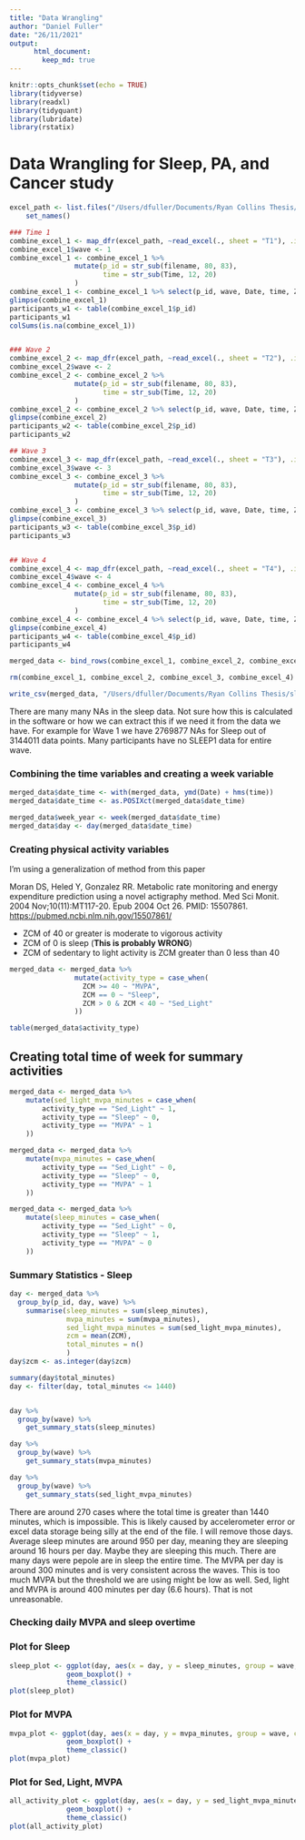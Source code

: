 ```yaml
---
title: "Data Wrangling"
author: "Daniel Fuller"
date: "26/11/2021"
output:
      html_document:
        keep_md: true
---
```


```r
knitr::opts_chunk$set(echo = TRUE)
library(tidyverse)
library(readxl)
library(tidyquant)
library(lubridate)
library(rstatix)
```

# Data Wrangling for Sleep, PA, and Cancer study

```r
excel_path <- list.files("/Users/dfuller/Documents/Ryan Collins Thesis/sleep_pa_cancer/Participant Data/", pattern = '*.xlsx', full.names = TRUE) %>%
    set_names()

### Time 1 
combine_excel_1 <- map_dfr(excel_path, ~read_excel(., sheet = "T1"), .id = "filename") 
combine_excel_1$wave <- 1
combine_excel_1 <- combine_excel_1 %>% 
                mutate(p_id = str_sub(filename, 80, 83),
                       time = str_sub(Time, 12, 20)
                )
combine_excel_1 <- combine_excel_1 %>% select(p_id, wave, Date, time, ZCM, SLEEP1)
glimpse(combine_excel_1)
participants_w1 <- table(combine_excel_1$p_id)
participants_w1
colSums(is.na(combine_excel_1))


### Wave 2
combine_excel_2 <- map_dfr(excel_path, ~read_excel(., sheet = "T2"), .id = "filename") 
combine_excel_2$wave <- 2
combine_excel_2 <- combine_excel_2 %>% 
                mutate(p_id = str_sub(filename, 80, 83),
                       time = str_sub(Time, 12, 20)
                )
combine_excel_2 <- combine_excel_2 %>% select(p_id, wave, Date, time, ZCM, SLEEP1)
glimpse(combine_excel_2)
participants_w2 <- table(combine_excel_2$p_id)
participants_w2

## Wave 3 
combine_excel_3 <- map_dfr(excel_path, ~read_excel(., sheet = "T3"), .id = "filename") 
combine_excel_3$wave <- 3
combine_excel_3 <- combine_excel_3 %>% 
                mutate(p_id = str_sub(filename, 80, 83),
                       time = str_sub(Time, 12, 20)
                )
combine_excel_3 <- combine_excel_3 %>% select(p_id, wave, Date, time, ZCM, SLEEP1)
glimpse(combine_excel_3)
participants_w3 <- table(combine_excel_3$p_id)
participants_w3


## Wave 4
combine_excel_4 <- map_dfr(excel_path, ~read_excel(., sheet = "T4"), .id = "filename") 
combine_excel_4$wave <- 4
combine_excel_4 <- combine_excel_4 %>% 
                mutate(p_id = str_sub(filename, 80, 83),
                       time = str_sub(Time, 12, 20)
                )
combine_excel_4 <- combine_excel_4 %>% select(p_id, wave, Date, time, ZCM, SLEEP1)
glimpse(combine_excel_4)
participants_w4 <- table(combine_excel_4$p_id)
participants_w4

merged_data <- bind_rows(combine_excel_1, combine_excel_2, combine_excel_3, combine_excel_4)

rm(combine_excel_1, combine_excel_2, combine_excel_3, combine_excel_4)

write_csv(merged_data, "/Users/dfuller/Documents/Ryan Collins Thesis/sleep_pa_cancer/merged_data.csv")
```

There are many many NAs in the sleep data. Not sure how this is calculated in the software or how we can extract this if we need it from the data we have. For example for Wave 1 we have 2769877 NAs for Sleep out of 3144011 data points. Many participants have no SLEEP1 data for entire wave. 

### Combining the time variables and creating a week variable

```r
merged_data$date_time <- with(merged_data, ymd(Date) + hms(time))
merged_data$date_time <- as.POSIXct(merged_data$date_time)

merged_data$week_year <- week(merged_data$date_time)
merged_data$day <- day(merged_data$date_time)
```

### Creating physical activity variables 

I'm using a generalization of method from this paper  

Moran DS, Heled Y, Gonzalez RR. Metabolic rate monitoring and energy expenditure prediction using a novel actigraphy method. Med Sci Monit. 2004 Nov;10(11):MT117-20. Epub 2004 Oct 26. PMID: 15507861. [https://pubmed.ncbi.nlm.nih.gov/15507861/](https://pubmed.ncbi.nlm.nih.gov/15507861/)

- ZCM of 40 or greater is moderate to vigorous activity
- ZCM of 0 is sleep (**This is probably WRONG**)
- ZCM of sedentary to light activity is ZCM greater than 0 less than 40 

```r
merged_data <- merged_data %>% 
                mutate(activity_type = case_when(
                  ZCM >= 40 ~ "MVPA",
                  ZCM == 0 ~ "Sleep",
                  ZCM > 0 & ZCM < 40 ~ "Sed_Light"
                ))

table(merged_data$activity_type)
```

## Creating total time of week for summary activities

```r
merged_data <- merged_data %>%
	mutate(sed_light_mvpa_minutes = case_when(
		activity_type == "Sed_Light" ~ 1,
		activity_type == "Sleep" ~ 0,
		activity_type == "MVPA" ~ 1
	))

merged_data <- merged_data %>%
	mutate(mvpa_minutes = case_when(
		activity_type == "Sed_Light" ~ 0,
		activity_type == "Sleep" ~ 0,
		activity_type == "MVPA" ~ 1
	))

merged_data <- merged_data %>%
	mutate(sleep_minutes = case_when(
		activity_type == "Sed_Light" ~ 0,
		activity_type == "Sleep" ~ 1,
		activity_type == "MVPA" ~ 0
	))
```

### Summary Statistics - Sleep

```r
day <- merged_data %>%
  group_by(p_id, day, wave) %>%
    summarise(sleep_minutes = sum(sleep_minutes),
              mvpa_minutes = sum(mvpa_minutes),
              sed_light_mvpa_minutes = sum(sed_light_mvpa_minutes),
              zcm = mean(ZCM),
              total_minutes = n()
              )
day$zcm <- as.integer(day$zcm)

summary(day$total_minutes)
day <- filter(day, total_minutes <= 1440)


day %>%
  group_by(wave) %>%
    get_summary_stats(sleep_minutes)

day %>%
  group_by(wave) %>%
    get_summary_stats(mvpa_minutes)

day %>%
  group_by(wave) %>%
    get_summary_stats(sed_light_mvpa_minutes)
```

There are around 270 cases where the total time is greater than 1440 minutes, which is impossible. This is likely caused by accelerometer error or excel data storage being silly at the end of the file. I will remove those days. Average sleep minutes are around 950 per day, meaning they are sleeping around 16 hours per day. Maybe they are sleeping this much. There are many days were pepole are in sleep the entire time. The MVPA per day is around 300 minutes and is very consistent across the waves. This is too much MVPA but the threshold we are using might be low as well. Sed, light and MVPA is around 400 minutes per day (6.6 hours). That is not unreasonable. 


### Checking daily MVPA and sleep overtime

### Plot for Sleep 
```r
sleep_plot <- ggplot(day, aes(x = day, y = sleep_minutes, group = wave, colour = factor(wave))) +
              geom_boxplot() +
              theme_classic()
plot(sleep_plot)
```

### Plot for MVPA
```r
mvpa_plot <- ggplot(day, aes(x = day, y = mvpa_minutes, group = wave, colour = factor(wave))) +
              geom_boxplot() +
              theme_classic()
plot(mvpa_plot)
```


### Plot for Sed, Light, MVPA
```r
all_activity_plot <- ggplot(day, aes(x = day, y = sed_light_mvpa_minutes, group = wave, colour = factor(wave))) +
              geom_boxplot() +
              theme_classic()
plot(all_activity_plot)
```

